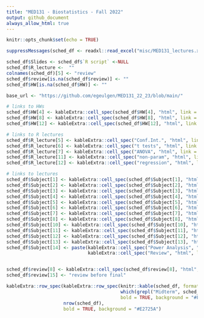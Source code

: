```yaml
---
title: "MED131 - Biostatistics - Fall 2022"
output: github_document
always_allow_html: true
---
```


```r
knitr::opts_chunk$set(echo = TRUE)
```

```r
suppressMessages(sched_df <- readxl::read_excel("misc/MED131_lectures.xlsx"))

sched_df$Slides <- sched_df$`R script` <-NULL
sched_df$R_lecture <-  ""
colnames(sched_df)[5] <- "review"
sched_df$review[is.na(sched_df$review)] <- ""
sched_df$HW[is.na(sched_df$HW)] <- ""

base_url <- "https://github.com/egeulgen/MED131_22_23/blob/main/"

# links to HWs
sched_df$HW[4] <- kableExtra::cell_spec(sched_df$HW[4], "html", link = paste0(base_url, "Homeworks/HW-1.R"))
sched_df$HW[8] <- kableExtra::cell_spec(sched_df$HW[8], "html", link = paste0(base_url, "Homeworks/HW2.pdf"))
sched_df$HW[12] <- kableExtra::cell_spec(sched_df$HW[12], "html", link = paste0(base_url, "Homeworks/HW3.pdf"))

# links to R lectures
sched_df$R_lecture[5] <- kableExtra::cell_spec("Conf.Int.", "html", link = paste0(base_url, "scripts/4.basics_conf_int.pdf"))
sched_df$R_lecture[6] <- kableExtra::cell_spec("t tests", "html", link = paste0(base_url, "scripts/5.t_test_examples.pdf"))
sched_df$R_lecture[7] <- kableExtra::cell_spec("ANOVA", "html", link = paste0(base_url, "scripts/6.ANOVA_examples.pdf"))
sched_df$R_lecture[11] <- kableExtra::cell_spec("non-param", "html", link = paste0(base_url, "scripts/10.nonparam.pdf"))
sched_df$R_lecture[12] <- kableExtra::cell_spec("regression", "html", link = paste0(base_url, "scripts/11.regression.pdf"))

# links to lectures
sched_df$Subject[1] <- kableExtra::cell_spec(sched_df$Subject[1], "html", link = paste0(base_url, "lectures/0.intro.pdf"))
sched_df$Subject[2] <- kableExtra::cell_spec(sched_df$Subject[2], "html", link = paste0(base_url, "lectures/1.overview_one_var_EDA.pdf"))
sched_df$Subject[3] <- kableExtra::cell_spec(sched_df$Subject[3], "html", link = paste0(base_url, "lectures/2.Inro_prog.pdf"))
sched_df$Subject[4] <- kableExtra::cell_spec(sched_df$Subject[4], "html", link = paste0(base_url, "lectures/3.two_var_EDA_RV.pdf"))
sched_df$Subject[5] <- kableExtra::cell_spec(sched_df$Subject[5], "html", link = paste0(base_url, "lectures/4.hypothesis_testing_one_sample.pdf"))
sched_df$Subject[6] <- kableExtra::cell_spec(sched_df$Subject[6], "html", link = paste0(base_url, "lectures/5.two_sample.pdf"))
sched_df$Subject[7] <- kableExtra::cell_spec(sched_df$Subject[7], "html", link = paste0(base_url, "lectures/6.ANOVA.pdf"))
sched_df$Subject[8] <- kableExtra::cell_spec(sched_df$Subject[8], "html", link = paste0(base_url, "lectures/7.chi_squared.pdf"))
sched_df$Subject[10] <- kableExtra::cell_spec(sched_df$Subject[10], "html", link = paste0(base_url, "lectures/9.nonparametric_tests.pdf"))
sched_df$Subject[11] <- kableExtra::cell_spec(sched_df$Subject[11], "html", link = paste0(base_url, "lectures/10.linear_regression.pdf"))
sched_df$Subject[12] <- kableExtra::cell_spec(sched_df$Subject[12], "html", link = paste0(base_url, "lectures/11.logistic_poisson_regression.pdf"))
sched_df$Subject[13] <- kableExtra::cell_spec(sched_df$Subject[13], "html", link = paste0(base_url, "lectures/12.sampling_missing.pdf"))
sched_df$Subject[14] <- paste(kableExtra::cell_spec("Power Analysis", "html", link = paste0(base_url, "lectures/13.power_analysis.pdf")),
                              kableExtra::cell_spec("Review", "html", link = paste0(base_url, "lectures/13.review.pdf")), sep = " / ")


sched_df$review[8] <- kableExtra::cell_spec(sched_df$review[8], "html", link = paste0(base_url, "lectures/7.MT_review.pdf"))
sched_df$review[15] <- "review before final"

kableExtra::row_spec(kableExtra::row_spec(knitr::kable(sched_df, format = "html", escape = FALSE), 
                                          which(grepl("Midterm", sched_df$Subject)), 
                                          bold = TRUE, background = "#F4B41A"), 
                     nrow(sched_df), 
                     bold = TRUE, background = "#E2725A")
```
